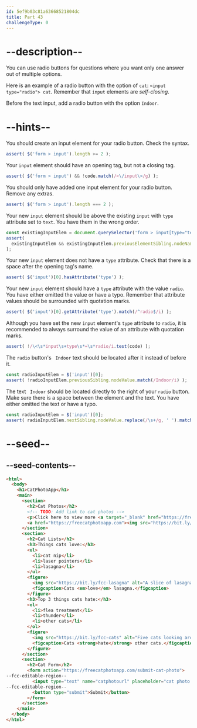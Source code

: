 ```yaml
---
id: 5ef9b03c81a63668521804dc
title: Part 43
challengeType: 0
---
```


# --description--

You can use radio buttons for questions where you want only one answer out of multiple options.

Here is an example of a radio button with the option of `cat`: `<input type="radio"> cat`. Remember that `input` elements are <dfn>self-closing</dfn>.

Before the text input, add a radio button with the option `Indoor`.

# --hints--

You should create an input element for your radio button. Check the syntax.

```js
assert( $('form > input').length >= 2 );
```

Your `input` element should have an opening tag, but not a closing tag.

```js
assert( $('form > input') && !code.match(/<\/input\>/g) );
```

You should only have added one input element for your radio button. Remove any extras.

```js
assert( $('form > input').length === 2 );
```

Your new `input` element should be above the existing `input` with `type` attribute set to `text`. You have them in the wrong order.

```js
const existingInputElem = document.querySelector('form > input[type="text"]');
assert(
  existingInputElem && existingInputElem.previousElementSibling.nodeName === 'INPUT'
);
```

Your new `input` element does not have a `type` attribute. Check that there is a space after the opening tag's name.

```js
assert( $('input')[0].hasAttribute('type') );
```

Your new `input` element should have a `type` attribute with the value `radio`. You have either omitted the value or have a typo. Remember that attribute values should be surrounded with quotation marks.

```js
assert( $('input')[0].getAttribute('type').match(/^radio$/i) );
```

Although you have set the new `input` element's `type` attribute to `radio`, it is recommended to always surround the value of an attribute with quotation marks.

```js
assert( !/\<\s*input\s+type\s*=\s*radio/i.test(code) );
```

The `radio` button's ` Indoor` text should be located after it instead of before it.

```js
const radioInputElem = $('input')[0];
assert( !radioInputElem.previousSibling.nodeValue.match(/Indoor/i) );
```

The text ` Indoor` should be located directly to the right of your `radio` button. Make sure there is a space between the element and the text. You have either omitted the text or have a typo.

```js
const radioInputElem = $('input')[0];
assert( radioInputElem.nextSibling.nodeValue.replace(/\s+/g, ' ').match(/ Indoor/i) );
```

# --seed--

## --seed-contents--

```html
<html>
  <body>
    <h1>CatPhotoApp</h1>
    <main>
      <section>
        <h2>Cat Photos</h2>
        <!-- TODO: Add link to cat photos -->
        <p>Click here to view more <a target="_blank" href="https://freecatphotoapp.com">cat photos</a>.</p>
        <a href="https://freecatphotoapp.com"><img src="https://bit.ly/fcc-relaxing-cat" alt="A cute orange cat lying on its back."></a>
      </section>
      <section>
        <h2>Cat Lists</h2>
        <h3>Things cats love:</h3>
        <ul>
          <li>cat nip</li>
          <li>laser pointers</li>
          <li>lasagna</li>
        </ul>
        <figure>
          <img src="https://bit.ly/fcc-lasagna" alt="A slice of lasagna on a plate.">
          <figcaption>Cats <em>love</em> lasagna.</figcaption>  
        </figure>
        <h3>Top 3 things cats hate:</h3>
        <ol>
          <li>flea treatment</li>
          <li>thunder</li>
          <li>other cats</li>
        </ol>
        <figure>
          <img src="https://bit.ly/fcc-cats" alt="Five cats looking around a field.">
          <figcaption>Cats <strong>hate</strong> other cats.</figcaption>  
        </figure>
      </section>
      <section>
        <h2>Cat Form</h2>
        <form action="https://freecatphotoapp.com/submit-cat-photo">
--fcc-editable-region--
          <input type="text" name="catphotourl" placeholder="cat photo URL" required>
--fcc-editable-region--
          <button type="submit">Submit</button>
        </form>
      </section>
    </main>
  </body>
</html>
```

